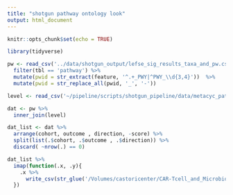 ```yaml
---
title: "shotgun pathway ontology look"
output: html_document
---
```


```r
knitr::opts_chunk$set(echo = TRUE)
```

```r
library(tidyverse)
```

```r
pw <- read_csv('../data/shotgun_output/lefse_sig_results_taxa_and_pw.csv') %>% 
  filter(tbl == 'pathway') %>% 
  mutate(pwid = str_extract(feature, '^.+_PWY|^PWY_\\d{3,4}'))  %>% 
  mutate(pwid = str_replace_all(pwid, '_', '-'))
```

```r
level <- read_csv('~/pipeline/scripts/shotgun_pipeline/data/metacyc_pathway_class_and_superclass_levels.csv', col_types = 'ccccccccccccccccc')

dat <- pw %>% 
  inner_join(level)

dat_list <- dat %>% 
  arrange(cohort, outcome , direction, -score) %>% 
  split(list(.$cohort, .$outcome , .$direction)) %>% 
  discard( ~nrow(.) == 0)

dat_list %>% 
  imap(function(.x, .y){
    .x %>% 
      write_csv(str_glue('/Volumes/castoricenter/CAR-Tcell_and_Microbiota/shotgun_results/lefse_sig_pathways_ontology_tables/{.y}_result.csv'))
  })
```

